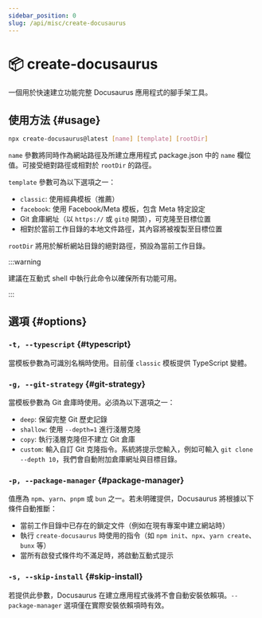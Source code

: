 ```yaml
---
sidebar_position: 0
slug: /api/misc/create-docusaurus
---
```


# 📦 create-docusaurus

一個用於快速建立功能完整 Docusaurus 應用程式的腳手架工具。

## 使用方法 {#usage}

```bash
npx create-docusaurus@latest [name] [template] [rootDir]
```

`name` 參數將同時作為網站路徑及所建立應用程式 package.json 中的 `name` 欄位值。可接受絕對路徑或相對於 `rootDir` 的路徑。

`template` 參數可為以下選項之一：

- `classic`: 使用經典模板（推薦）
- `facebook`: 使用 Facebook/Meta 模板，包含 Meta 特定設定
- Git 倉庫網址（以 `https://` 或 `git@` 開頭），可克隆至目標位置
- 相對於當前工作目錄的本地文件路徑，其內容將被複製至目標位置

`rootDir` 將用於解析網站目錄的絕對路徑，預設為當前工作目錄。

:::warning

建議在互動式 shell 中執行此命令以確保所有功能可用。

:::

## 選項 {#options}

### `-t, --typescript` {#typescript}

當模板參數為可識別名稱時使用。目前僅 `classic` 模板提供 TypeScript 變體。

### `-g, --git-strategy` {#git-strategy}

當模板參數為 Git 倉庫時使用。必須為以下選項之一：

- `deep`: 保留完整 Git 歷史記錄
- `shallow`: 使用 `--depth=1` 進行淺層克隆
- `copy`: 執行淺層克隆但不建立 Git 倉庫
- `custom`: 輸入自訂 Git 克隆指令。系統將提示您輸入，例如可輸入 `git clone --depth 10`，我們會自動附加倉庫網址與目標目錄。

### `-p, --package-manager` {#package-manager}

值應為 `npm`、`yarn`、`pnpm` 或 `bun` 之一。若未明確提供，Docusaurus 將根據以下條件自動推斷：

- 當前工作目錄中已存在的鎖定文件（例如在現有專案中建立網站時）
- 執行 `create-docusaurus` 時使用的指令（如 `npm init`、`npx`、`yarn create`、`bunx` 等）
- 當所有啟發式條件均不滿足時，將啟動互動式提示

### `-s, --skip-install` {#skip-install}

若提供此參數，Docusaurus 在建立應用程式後將不會自動安裝依賴項。`--package-manager` 選項僅在實際安裝依賴項時有效。